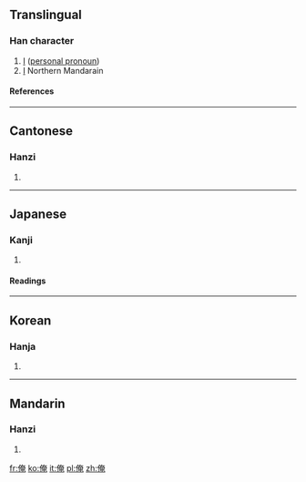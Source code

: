 ==Translingual==
===Han character===
{{Han char|rad=人|as=08|sn=10|four=2421<sub>6</sub>|canj=人大中山 (OKLU)}}
# [[I]] ([[personal pronoun]])
# [[I]] Northern Mandarain
====References====
{{Han ref|kx=0106.210|dkj=00736|dj=0227.040|hdz=10173.020|uh=4FFA|ud=20474|bh=ADCD|bd=44493}}
----

==Cantonese==
===Hanzi===
{{yue-hanzi|jyut=|y=yim3}}
# {{defn|Cantonese}}
----
==Japanese==
===Kanji===
{{ja-kanji|grade=|rs=人08}}
# {{defn|Japanese}} 
====Readings====
{{ja-readings|on=[[えん]] (en)|kun=[[おれ]] (ore)}}
----
==Korean==
===Hanja===
{{ko-hanja|hangeul=[[엄]], [[업]]|rv=eom, eop|mr=ŏm, ŏp}}
# {{defn|Korean}}
----
==Mandarin==
===Hanzi===
{{cmn-hanzi|pin=[[ǎn]] (an3)|wg=an<sup>3</sup>}}
# {{defn|Mandarin}}

[[fr:俺]]
[[ko:俺]]
[[it:俺]]
[[pl:俺]]
[[zh:俺]]